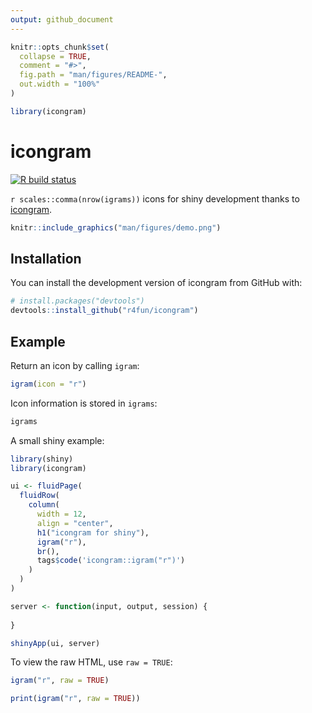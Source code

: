 ```yaml
---
output: github_document
---
```


<!-- README.md is generated from README.Rmd. Please edit that file -->

```r
knitr::opts_chunk$set(
  collapse = TRUE,
  comment = "#>",
  fig.path = "man/figures/README-",
  out.width = "100%"
)

library(icongram)
```

# icongram

<!-- badges: start -->
[![R build status](https://github.com/r4fun/icongram/workflows/R-CMD-check/badge.svg)](https://github.com/r4fun/icongram/actions)
<!-- badges: end -->

`r scales::comma(nrow(igrams))` icons for shiny development thanks to [icongram](https://icongr.am).

```r
knitr::include_graphics("man/figures/demo.png")
```

## Installation

You can install the development version of icongram from GitHub with:

``` r
# install.packages("devtools")
devtools::install_github("r4fun/icongram")
```

## Example

Return an icon by calling `igram`:

```r
igram(icon = "r")
```

Icon information is stored in `igrams`:

```r
igrams
```


A small shiny example:

```r
library(shiny)
library(icongram)

ui <- fluidPage(
  fluidRow(
    column(
      width = 12,
      align = "center",
      h1("icongram for shiny"),
      igram("r"),
      br(),
      tags$code('icongram::igram("r")')
    )
  )
)

server <- function(input, output, session) {
  
}

shinyApp(ui, server)
```

To view the raw HTML, use `raw = TRUE`:

```r
igram("r", raw = TRUE)
```

```r
print(igram("r", raw = TRUE))
```


